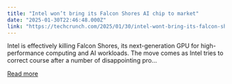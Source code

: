 ```yaml
---
title: "Intel won’t bring its Falcon Shores AI chip to market"
date: "2025-01-30T22:46:48.000Z"
link: "https://techcrunch.com/2025/01/30/intel-wont-bring-its-falcon-shores-ai-chip-to-market/"
---
```


Intel is effectively killing Falcon Shores, its next-generation GPU for high-performance computing and AI workloads. The move comes as Intel tries to correct course after a number of disappointing pro...

[Read more](https://techcrunch.com/2025/01/30/intel-wont-bring-its-falcon-shores-ai-chip-to-market/)
